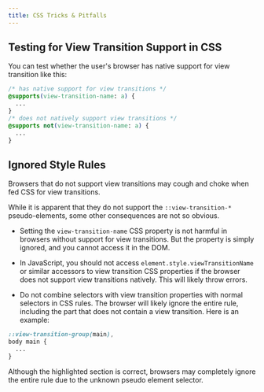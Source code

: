 ```yaml
---
title: CSS Tricks & Pitfalls
---
```


## Testing for View Transition Support in CSS

You can test whether the user's browser has native support for view transition like this:

```css
/* has native support for view transitions */
@supports(view-transition-name: a) {
  ...
}
/* does not natively support view transitions */
@supports not(view-transition-name: a) {
  ...
}
```

## Ignored Style Rules

Browsers that do not support view transitions may cough and choke when fed CSS for view transitions.

While it is apparent that they do not support the `::view-transition-*` pseudo-elements, some other consequences are not so obvious.

* Setting the `view-transition-name` CSS property is not harmful in browsers without support for view transitions. But the property is simply ignored, and you cannot access it in the DOM.

* In JavaScript, you should not access `element.style.viewTransitionName` or similar accessors to view transition CSS properties if the browser does not support view transitions natively. This will likely throw errors.


* Do not combine selectors with view transition properties with normal selectors in CSS rules. The browser will likely ignore the entire rule, including the part that does not contain a view transition. Here is an example:

```css title="pitfall.css" {2}
::view-transition-group(main),
body main {
  ...
}
```
Although the highlighted section is correct, browsers may completely ignore the entire rule due to the unknown pseudo element selector.

